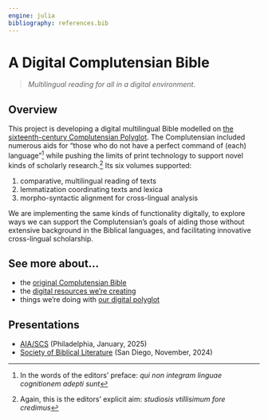 ```yaml
---
engine: julia
bibliography: references.bib
---
```


# A Digital Complutensian Bible

> *Multilingual reading for all in a digital environment*.

## Overview

This project is developing a digital multilingual Bible modelled on [the sixteenth-century Complutensian Polyglot](./complutensian/). The Complutensian included numerous aids for "those who do not have a perfect command of (each) language"[^1] while pushing the limits of print technology to support novel kinds of scholarly research.[^2] Its six volumes supported:

[^1]: In the words of the editors' preface: *qui non integram linguae cognitionem adepti sunt*

[^2]: Again, this is the editors' explicit aim: *studiosis vtillisimum fore credimus*

1.  comparative, multilingual reading of texts
2.  lemmatization coordinating texts and lexica
3.  morpho-syntactic alignment for cross-lingual analysis

We are implementing the same kinds of functionality digitally, to explore ways we can support the Complutensian's goals of aiding those without extensive background in the Biblical languages, and facilitating innovative cross-lingual scholarship.

## See more about...

-   the [original Complutensian Bible](./complutensian/)
-   the [digital resources we're creating](./resources/)
-   things we're doing with [our digital polyglot](./examples/)

## Presentations

- [AIA/SCS](./presentations/aia-scs2025/) (Philadelphia, January, 2025)
- [Society of Biblical Literature](./presentations/sbl2024/) (San Diego, November, 2024)

